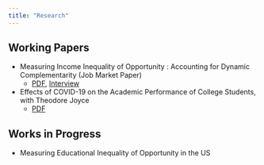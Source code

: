 ---
title: "Research"
---


## Working Papers

- Measuring Income Inequality of Opportunity : Accounting for Dynamic Complementarity (Job Market Paper)          
    + [PDF](https://osf.io/preprints/socarxiv/ud42t_v1), [Interview](https://stonecenter.gc.cuny.edu/measuring-inequality-of-opportunity-and-the-importance-of-childhood-circumstances/) 



- Effects of COVID-19 on the Academic Performance of College Students, with Theodore Joyce
    + [PDF](/research_content/covid-draft.pdf)

## Works in Progress

- Measuring Educational Inequality of Opportunity in the US
